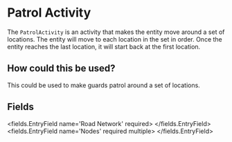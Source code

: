
# Patrol Activity 

The `PatrolActivity` is an activity that makes the entity move around a set of locations.
The entity will move to each location in the set in order.
Once the entity reaches the last location, it will start back at the first location.

## How could this be used?
This could be used to make guards patrol around a set of locations.


## Fields

<fields.EntryField name='Road Network' required>
</fields.EntryField>
<fields.EntryField name='Nodes' required multiple>
</fields.EntryField>
